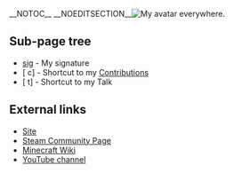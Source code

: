 {{DISPLAYTITLE:User:ultradude25}}__NOTOC__ __NOEDITSECTION__[[File:en/Archive/Community/Users/Ultradude25.png|thumb|My avatar everywhere.]]
== Sub-page tree ==
* [[en//sig|sig]] - My signature
* <span class="plainlinks">[{{fullurl:User:Ultradude25/c|redirect=no}} c]</span> - Shortcut to my [[Special:Contributions/Ultradude25|Contributions]]
* <span class="plainlinks">[{{fullurl:User:Ultradude25/t|redirect=no}} t]</span> - Shortcut to my Talk

== External links ==
* [http://matt-russell.com/ Site]
* [http://steamcommunity.com/id/ultradude25 Steam Community Page]
* [http://www.minecraftwiki.net/wiki/User:Ultradude25 Minecraft Wiki]
* [http://www.youtube.com/user/ultradude25 YouTube channel]
